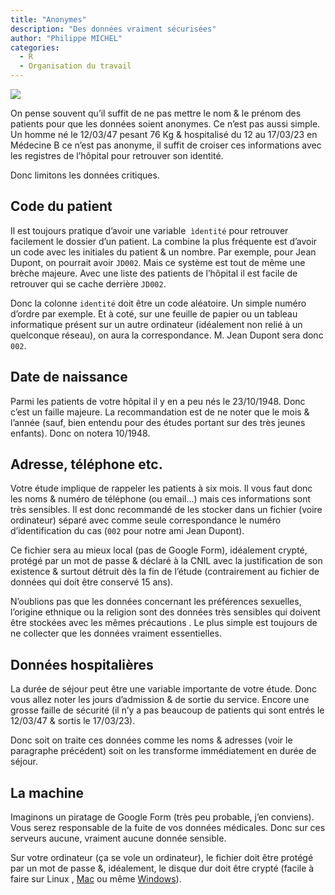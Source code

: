 ```yaml
---
title: "Anonymes"
description: "Des données vraiment sécurisées"
author: "Philippe MICHEL"
categories:
  - R
  - Organisation du travail
---
```


![](masque.png)

On pense souvent qu'il suffit de ne pas mettre le nom & le prénom des patients pour que les données soient anonymes. Ce n'est pas aussi simple. Un homme né le 12/03/47 pesant 76 Kg & hospitalisé du 12 au 17/03/23 en Médecine B ce n’est pas anonyme, il suffit de croiser ces informations avec les registres de l’hôpital pour retrouver son identité.

Donc limitons les données critiques. 

## Code du patient

Il est toujours pratique d'avoir une variable  `ìdentité` pour retrouver facilement le dossier d'un patient. La combine la plus fréquente est d'avoir un code avec les initiales du patient & un nombre. Par exemple, pour Jean Dupont, on pourrait avoir `JD002`. Mais ce système est tout de même une brèche majeure. Avec une liste des patients de l'hôpital il est facile de retrouver qui se cache derrière `JD002`.

Donc la colonne `identité` doit être un code aléatoire. Un simple numéro d'ordre par exemple. Et à coté, sur une feuille de papier ou un tableau informatique présent sur un autre ordinateur (idéalement non relié à un quelconque réseau), on aura la correspondance. M. Jean Dupont sera donc `002`. 

## Date de naissance

Parmi les patients de votre hôpital il y en a peu nés le 23/10/1948. Donc c'est un faille majeure. La recommandation est de ne noter que le mois & l'année (sauf, bien entendu pour des études portant sur des très jeunes enfants).  Donc on notera 10/1948.

## Adresse, téléphone etc. 

Votre étude implique de rappeler les patients à six mois. Il vous faut donc les noms & numéro de téléphone (ou email...) mais ces informations sont très sensibles. Il est donc recommandé de les stocker dans un fichier (voire ordinateur) séparé avec comme seule correspondance le numéro d'identification du cas (`002` pour notre ami Jean Dupont). 

Ce fichier sera au mieux local (pas de Google Form), idéalement crypté, protégé par un mot de passe & déclaré à la CNIL avec la justification de son existence & surtout détruit dès la fin de l'étude (contrairement au fichier de données qui doit être conservé 15 ans).

N'oublions pas que les données concernant les préférences sexuelles, l'origine ethnique ou la religion sont des données très sensibles qui doivent être stockées avec les mêmes précautions . Le plus simple est toujours de ne collecter que les données vraiment essentielles. 

## Données hospitalières

La durée de séjour peut être une variable importante de votre étude. Donc vous allez noter les jours d'admission & de sortie du service. Encore une grosse faille de sécurité (il n'y a pas beaucoup de patients qui sont entrés le 12/03/47 & sortis le 17/03/23). 

Donc soit on traite ces données comme les noms & adresses (voir le paragraphe précédent) soit on les transforme immédiatement en durée de séjour.

## La machine

Imaginons un piratage de Google Form (très peu probable, j'en conviens). Vous serez responsable de la fuite de vos données médicales. Donc sur ces serveurs aucune, vraiment aucune donnée sensible. 

Sur votre ordinateur (ça se vole un ordinateur), le fichier doit être protégé par un mot de passe &, idéalement, le disque dur doit être crypté (facile à faire sur Linux , [Mac](https://support.apple.com/fr-fr/guide/disk-utility/dskutl35612/mac) ou même [Windows](https://support.microsoft.com/fr-fr/windows/chiffrement-d-appareil-dans-windows-cf7e2b6f-3e70-4882-9532-18633605b7df)).


